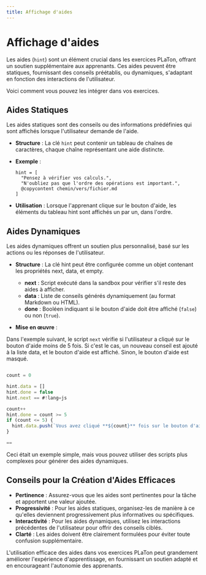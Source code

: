 ```yaml
---
title: Affichage d'aides
---
```



#  Affichage d'aides

Les aides (`hint`) sont un élément crucial dans les exercices PLaTon, offrant un soutien supplémentaire aux apprenants.
Ces aides peuvent être statiques, fournissant des conseils préétablis, ou dynamiques, s'adaptant en fonction des interactions de l'utilisateur.

Voici comment vous pouvez les intégrer dans vos exercices.


## Aides Statiques

Les aides statiques sont des conseils ou des informations prédéfinies qui sont affichés lorsque l'utilisateur demande de l'aide.

- **Structure** : La clé `hint` peut contenir un tableau de chaînes de caractères, chaque chaîne représentant une aide distincte.
- **Exemple** :
  ```
  hint = [
    "Pensez à vérifier vos calculs.",
    "N'oubliez pas que l'ordre des opérations est important.",
    @copycontent chemin/vers/fichier.md
  ]
  ```

- **Utilisation** : Lorsque l'apprenant clique sur le bouton d'aide, les éléments du tableau hint sont affichés un par un, dans l'ordre.

## Aides Dynamiques

Les aides dynamiques offrent un soutien plus personnalisé, basé sur les actions ou les réponses de l'utilisateur.

- **Structure** : La clé hint peut être configurée comme un objet contenant les propriétés next, data, et empty.
  - **next** : Script exécuté dans la sandbox pour vérifier s'il reste des aides à afficher.
  - **data** : Liste de conseils générés dynamiquement (au format Markdown ou HTML).
  - **done** : Booléen indiquant si le bouton d'aide doit être affiché (`false`) ou non (`true`).

- **Mise en œuvre** :

Dans l'exemple suivant, le script `next` vérifie si l'utilisateur a cliqué sur le bouton d'aide moins de 5 fois. Si c'est le cas, un nouveau conseil est ajouté à la liste data, et le bouton d'aide est affiché.
Sinon, le bouton d'aide est masqué.

```js

count = 0

hint.data = []
hint.done = false
hint.next == #!lang=js

count++
hint.done = count >= 5
if (count <= 5) {
  hint.data.push(`Vous avez cliqué **${count}** fois sur le bouton d'aide.`)
}

==
```

<Callout type="info">
Ceci était un exemple simple, mais vous pouvez utiliser des scripts plus complexes pour générer des aides dynamiques.
</Callout>

## Conseils pour la Création d'Aides Efficaces

- **Pertinence** : Assurez-vous que les aides sont pertinentes pour la tâche et apportent une valeur ajoutée.
- **Progressivité** : Pour les aides statiques, organisez-les de manière à ce qu'elles deviennent progressivement plus informatives ou spécifiques.
- **Interactivité** : Pour les aides dynamiques, utilisez les interactions précédentes de l'utilisateur pour offrir des conseils ciblés.
- **Clarté** : Les aides doivent être clairement formulées pour éviter toute confusion supplémentaire.

L'utilisation efficace des aides dans vos exercices PLaTon peut grandement améliorer l'expérience d'apprentissage, en fournissant un soutien adapté et en encourageant l'autonomie des apprenants.
